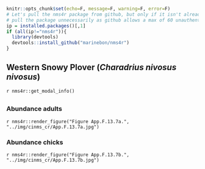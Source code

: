 ```r
knitr::opts_chunk$set(echo=F, message=F, warning=F, error=F)
# Let's pull the nms4r package from github, but only if it isn't already installed. We don't want to
# pull the package unnecessarily as github allows a max of 60 unauthenticated requests per hour.
ip = installed.packages()[,1]
if (all(ip!="nms4r")){
  library(devtools)
  devtools::install_github("marinebon/nms4r")
}
```

## Western Snowy Plover (_Charadrius nivosus nivosus_)

`r nms4r::get_modal_info()`

## {.tabset}

### Abundance adults

`r nms4r::render_figure("Figure App.F.13.7a.", "../img/cinms_cr/App.F.13.7a.jpg")`

### Abundance chicks

`r nms4r::render_figure("Figure App.F.13.7b.", "../img/cinms_cr/App.F.13.7b.jpg")`


